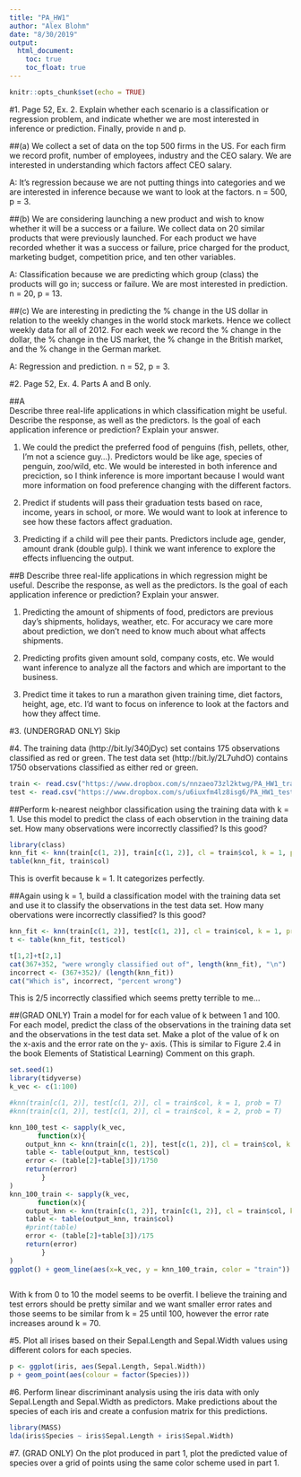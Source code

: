 ```yaml
---
title: "PA_HW1"
author: "Alex Blohm"
date: "8/30/2019"
output:
  html_document:
    toc: true
    toc_float: true
---
```


```r
knitr::opts_chunk$set(echo = TRUE)
```


#1. 
Page 52, Ex. 2. Explain whether each scenario is a classification or regression problem, and indicate whether we are most interested in inference or prediction. Finally, provide n and p.

##(a) 
We collect a set of data on the top 500 firms in the US. For each firm we record profit, number of employees, industry and the CEO salary. We are interested in understanding which factors affect CEO salary.

A: It's regression because we are not putting things into categories and we are interested in inference because we want to look at the factors.  n = 500, p = 3. 

##(b) 
We are considering launching a new product and wish to know whether it will be a success or a failure. We collect data on 20 similar products that were previously launched. For each product we have recorded whether it was a success or failure, price charged for the product, marketing budget, competition price, and ten other variables.

A: Classification because we are predicting which group (class) the products will go in; success or failure.  We are most interested in prediction.  n = 20, p = 13.

##(c) 
We are interesting in predicting the % change in the US dollar in relation to the weekly changes in the world stock markets. Hence we collect weekly data for all of 2012. For each week we record the % change in the dollar, the % change in the US market, the % change in the British market, and the % change in the German market.

A: Regression and prediction. n = 52, p = 3.

#2. Page 52, Ex. 4. 
Parts A and B only.

##A  
Describe three real-life applications in which classification might be useful. Describe the response, as well as the predictors. Is the goal of each application inference or prediction? Explain your answer.

1.  We could the predict the preferred food of penguins (fish, pellets, other, I'm not a science guy...). Predictors would be like age, species of penguin, zoo/wild, etc.  We would be interested in both inference and preciction, so I think inference is more important because I would want more information on food preference changing with the different factors.

2. Predict if students will pass their graduation tests based on race, income, years in school, or more.  We would want to look at inference to see how these factors affect graduation.

3. Predicting if a child will pee their pants.  Predictors include age, gender, amount drank (double gulp).  I think we want inference to explore the effects influencing the output.


##B
Describe three real-life applications in which regression might be useful. Describe the response, as well as the predictors. Is the goal of each application inference or prediction? Explain your answer.

1. Predicting the amount of shipments of food, predictors are previous day's shipments, holidays, weather, etc.  For accuracy we care more about prediction, we don't need to know much about what affects shipments.

2. Predicting profits given amount sold, company costs, etc.  We would want inference to analyze all the factors and which are important to the business.

3. Predict time it takes to run a marathon given training time, diet factors, height, age, etc.  I'd want to focus on inference to look at the factors and how they affect time.


#3. (UNDERGRAD ONLY) 
Skip

#4. 
The training data (http://bit.ly/340jDyc) set contains 175 observations classified as red or green. The test data set (http://bit.ly/2L7uhdO) contains 1750 observations classified as either red or green.

```r
train <- read.csv("https://www.dropbox.com/s/nnzaeo73zl2ktwg/PA_HW1_train.csv?dl=1")
test <- read.csv("https://www.dropbox.com/s/u6iuxfm4lz8isg6/PA_HW1_test.csv?dl=1")
```


##Perform k-nearest neighbor classification using the training data with k = 1. Use this model to predict the class of each observtion in the training data set. How many observations were incorrectly classified? Is this good?

```r
library(class)
knn_fit <- knn(train[c(1, 2)], train[c(1, 2)], cl = train$col, k = 1, prob = T)
table(knn_fit, train$col)

```

This is overfit because k = 1.  It categorizes perfectly.

##Again using k = 1, build a classification model with the training data set and use it to classify the observations in the test data set. How many obervations were incorrectly classified? Is this good?

```r

knn_fit <- knn(train[c(1, 2)], test[c(1, 2)], cl = train$col, k = 1, prob = T)
t <- table(knn_fit, test$col)

t[1,2]+t[2,1]
cat(367+352, "were wrongly classified out of", length(knn_fit), "\n")
incorrect <- (367+352)/ (length(knn_fit))
cat("Which is", incorrect, "percent wrong")
```

This is 2/5 incorrectly classified which seems pretty terrible to me...

##(GRAD ONLY) 
Train a model for for each value of k between 1 and 100. For each model, predict the class of the observations in the training data set and the observations in the test data set. Make a plot of the value of k on the x-axis and the error rate on the y- axis. (This is similar to Figure 2.4 in the book Elements of Statistical Learning) Comment on this graph.
```r
set.seed(1)
library(tidyverse)
k_vec <- c(1:100)

#knn(train[c(1, 2)], test[c(1, 2)], cl = train$col, k = 1, prob = T)
#knn(train[c(1, 2)], test[c(1, 2)], cl = train$col, k = 2, prob = T)

knn_100_test <- sapply(k_vec, 
       function(x){
    output_knn <- knn(train[c(1, 2)], test[c(1, 2)], cl = train$col, k = x, prob = T)
    table <- table(output_knn, test$col)
    error <- (table[2]+table[3])/1750
    return(error)
        }
)
knn_100_train <- sapply(k_vec, 
       function(x){
    output_knn <- knn(train[c(1, 2)], train[c(1, 2)], cl = train$col, k = x, prob = T)
    table <- table(output_knn, train$col)
    #print(table)
    error <- (table[2]+table[3])/175
    return(error)
        }
)
ggplot() + geom_line(aes(x=k_vec, y = knn_100_train, color = "train")) + geom_line(aes(x=k_vec, y= knn_100_test, color = "test"))
                     
```

With k from 0 to 10 the model seems to be overfit.  I believe the training and test errors should be pretty similar and we want smaller error rates and those seems to be similar from k = 25 until 100, however the error rate increases around k = 70. 


#5. Plot all irises based on their Sepal.Length and Sepal.Width values using different colors for each species.

```r
p <- ggplot(iris, aes(Sepal.Length, Sepal.Width))
p + geom_point(aes(colour = factor(Species)))

```


#6. Perform linear discriminant analysis using the iris data with only Sepal.Length and Sepal.Width as predictors. Make predictions about the species of each iris and create a confusion matrix for this predictions.

```r
library(MASS)
lda(iris$Species ~ iris$Sepal.Length + iris$Sepal.Width)

```


#7. (GRAD ONLY) On the plot produced in part 1, plot the predicted value of species over a grid of points using the same color scheme used in part 1.
